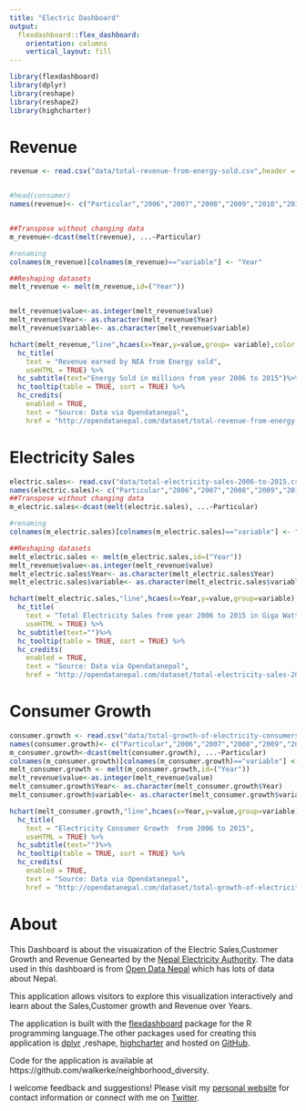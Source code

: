 ```yaml
---
title: "Electric Dashboard"
output: 
  flexdashboard::flex_dashboard:
    orientation: columns
    vertical_layout: fill
---
```


```r
library(flexdashboard)
library(dplyr)
library(reshape)
library(reshape2)
library(highcharter)
```




Revenue
=====================================  


```r
revenue <- read.csv("data/total-revenue-from-energy-sold.csv",header = TRUE,stringsAsFactors = FALSE)


#head(consumer)
names(revenue)<- c("Particular","2006","2007","2008","2009","2010","2011","2012","2013","2014","2015")


##Transpose without changing data
m_revenue<-dcast(melt(revenue), ...~Particular)

#renaming
colnames(m_revenue)[colnames(m_revenue)=="variable"] <- "Year"

##Reshaping datasets
melt_revenue <- melt(m_revenue,id=("Year"))


melt_revenue$value<-as.integer(melt_revenue$value)
melt_revenue$Year<- as.character(melt_revenue$Year)
melt_revenue$variable<- as.character(melt_revenue$variable)

hchart(melt_revenue,"line",hcaes(x=Year,y=value,group= variable),color = c("#6c4f70", "#4bd5ee", "#000000", "#008080","#ff0000", "#ffd700", "#0000ff", "#800080","#800000", "#003366", "#00ff00", "#ff00ff","#8b0000", "#ff7f50", "#3b5998"))%>% hc_add_theme(hc_theme_google()) %>%
  hc_title(
    text = "Revenue earned by NEA from Energy sold",
    useHTML = TRUE) %>% 
  hc_subtitle(text="Energy Sold in millions from year 2006 to 2015")%>%
  hc_tooltip(table = TRUE, sort = TRUE) %>% 
  hc_credits(
    enabled = TRUE,
    text = "Source: Data via Opendatanepal",
    href = "http://opendatanepal.com/dataset/total-revenue-from-energy-sold/resource/327b1af5-588c-4935-a546-e2661547893f")
```

Electricity Sales
=====================================  



```r
electric.sales<- read.csv("data/total-electricity-sales-2006-to-2015.csv",header = TRUE,stringsAsFactors = FALSE)
names(electric.sales)<- c("Particular","2006","2007","2008","2009","2010","2011","2012","2013","2014","2015")
##Transpose without changing data
m_electric.sales<-dcast(melt(electric.sales), ...~Particular)

#renaming
colnames(m_electric.sales)[colnames(m_electric.sales)=="variable"] <- "Year"

##Reshaping datasets
melt_electric.sales <- melt(m_electric.sales,id=("Year"))
melt_revenue$value<-as.integer(melt_revenue$value)
melt_electric.sales$Year<- as.character(melt_electric.sales$Year)
melt_electric.sales$variable<- as.character(melt_electric.sales$variable)

hchart(melt_electric.sales,"line",hcaes(x=Year,y=value,group=variable),color = c("#000000", "#008080","#ff0000", "#ffd700", "#0000ff", "#800080","#800000", "#003366", "#00ff00", "#ff00ff","#8b0000", "#ff7f50", "#3b5998")) %>% hc_add_theme(hc_theme_google()) %>%
  hc_title(
    text = "Total Electricity Sales from year 2006 to 2015 in Giga Watts Hours",
    useHTML = TRUE) %>% 
  hc_subtitle(text="")%>%
  hc_tooltip(table = TRUE, sort = TRUE) %>% 
  hc_credits(
    enabled = TRUE,
    text = "Source: Data via Opendatanepal",
    href = "http://opendatanepal.com/dataset/total-electricity-sales-2006-to-2015/resource/c562b972-3f65-45e9-9d70-85f07383c8a7")
```

Consumer Growth
=====================================  

```r
consumer.growth <- read.csv("data/total-growth-of-electricity-consumers-2006-to-2015.csv",header = TRUE,stringsAsFactors = FALSE)
names(consumer.growth)<- c("Particular","2006","2007","2008","2009","2010","2011","2012","2013","2014","2015")
m_consumer.growth<-dcast(melt(consumer.growth), ...~Particular)
colnames(m_consumer.growth)[colnames(m_consumer.growth)=="variable"] <- "Year"
melt_consumer.growth <- melt(m_consumer.growth,id=("Year"))
melt_revenue$value<-as.integer(melt_revenue$value)
melt_consumer.growth$Year<- as.character(melt_consumer.growth$Year)
melt_consumer.growth$variable<- as.character(melt_consumer.growth$variable)

hchart(melt_consumer.growth,"line",hcaes(x=Year,y=value,group=variable),color = c("#4bd5ee", "#000000", "#008080","#ff0000", "#ffd700", "#0000ff", "#800080","#800000", "#003366", "#00ff00", "#ff00ff","#8b0000", "#ff7f50", "#3b5998")) %>% hc_add_theme(hc_theme_google()) %>%
  hc_title(
    text = "Electricity Consumer Growth  from 2006 to 2015",
    useHTML = TRUE) %>% 
  hc_subtitle(text="")%>%
  hc_tooltip(table = TRUE, sort = TRUE) %>% 
  hc_credits(
    enabled = TRUE,
    text = "Source: Data via Opendatanepal",
    href = "http://opendatanepal.com/dataset/total-growth-of-electricity-consumers-2006-to-2015/resource/9b97e1f9-abb4-40e3-a372-c0079d779815")

```

About
=====================================  

This Dashboard is about the visuaization of the Electric Sales,Customer Growth and Revenue Genearted by the [Nepal Electricity Authority](http://www.nea.org.np/). The data used in this dashboard is from [Open Data Nepal](http://opendatanepal.com/) which has lots of data about Nepal.

This application allows visitors to explore this visualization interactively and learn about the Sales,Customer growth and Revenue over Years. 


The application is built with the [flexdashboard](https://rmarkdown.rstudio.com/flexdashboard/) package for the R programming language.The other packages used for creating this application is [dplyr](https://dplyr.tidyverse.org/) ,reshape, [highcharter](http://jkunst.com/highcharter/) and hosted on [GitHub](https://github.com/).

Code for the application is available at https://github.com/walkerke/neighborhood_diversity.

I welcome feedback and suggestions! Please visit my [personal website](https://diwashrestha.com/) for contact information or connect with me on [Twitter](https://twitter.com/diwastha).




